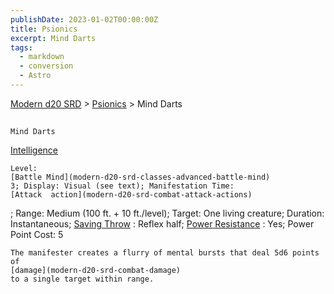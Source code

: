 ```yaml
---
publishDate: 2023-01-02T00:00:00Z
title: Psionics
excerpt: Mind Darts
tags:
  - markdown
  - conversion
  - Astro
---
```


[Modern d20 SRD](/#modernD20) > [Psionics](modern-d20-srd-psionics-index) > Mind Darts

##

    Mind Darts

[Intelligence](modern-d20-srd-basics-ability-scores)

    Level:
    [Battle Mind](modern-d20-srd-classes-advanced-battle-mind)
    3; Display: Visual (see text); Manifestation Time:
    [Attack  action](modern-d20-srd-combat-attack-actions)
; Range: Medium (100
ft. + 10 ft./level); Target: One living creature; Duration: Instantaneous;
[Saving Throw](modern-d20-srd-basics-saving-throws)
: Reflex half;
[Power Resistance](modern-d20-srd-special-abilities-power-resistance)
: Yes; Power Point Cost: 5

    The manifester creates a flurry of mental bursts that deal 5d6 points of
    [damage](modern-d20-srd-combat-damage)
    to a single target within range.
